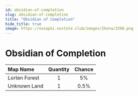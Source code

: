 ```yaml
---
id: obsidian-of-completion
slug: obsidian-of-completion
title: "Obsidian of Completion"
hide_title: true
image: https://nosapki.nostale.club/images/Ikona/2598.png
---
```



# <ItemIcon iconId="2598" height="32"/> Obsidian of Completion
|Map Name|Quantity|Chance|
|:--|:-:|:-:|
|Lorten Forest|1|5%|
|Unknown Land|1|0.5%|

